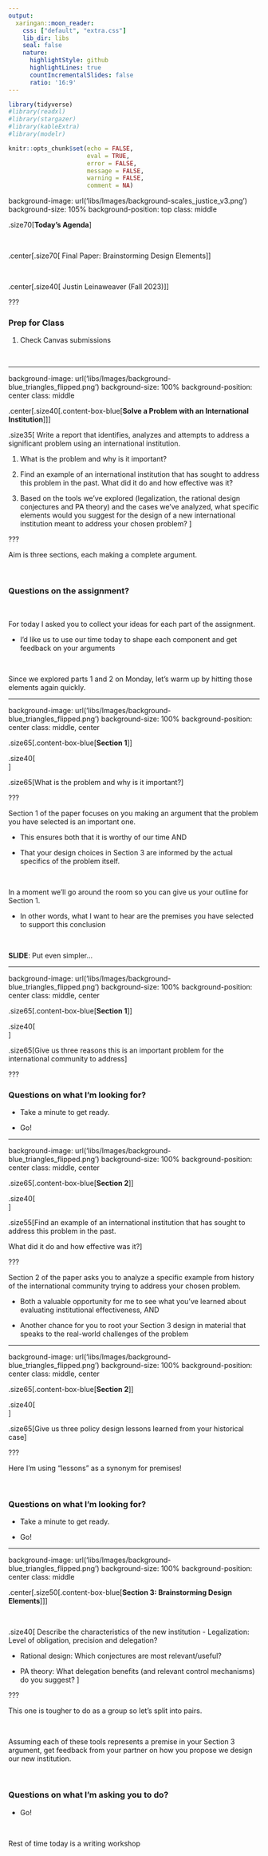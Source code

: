 ```yaml
---
output:
  xaringan::moon_reader:
    css: ["default", "extra.css"]
    lib_dir: libs
    seal: false
    nature:
      highlightStyle: github
      highlightLines: true
      countIncrementalSlides: false
      ratio: '16:9'
---
```


```r
library(tidyverse)
#library(readxl)
#library(stargazer)
#library(kableExtra)
#library(modelr)

knitr::opts_chunk$set(echo = FALSE,
                      eval = TRUE,
                      error = FALSE,
                      message = FALSE,
                      warning = FALSE,
                      comment = NA)
```


background-image: url('libs/Images/background-scales_justice_v3.png')
background-size: 105%
background-position: top
class: middle

.size70[**Today's Agenda**]

<br>

.center[.size70[
Final Paper: Brainstorming Design Elements
]]

<br>

.center[.size40[
  Justin Leinaweaver (Fall 2023)
]]

???

### Prep for Class
1. Check Canvas submissions

<br>



---

background-image: url('libs/Images/background-blue_triangles_flipped.png')
background-size: 100%
background-position: center
class: middle

.center[.size40[.content-box-blue[**Solve a Problem with an International Institution**]]]

.size35[
Write a report that identifies, analyzes and attempts to address a significant problem using an international institution.

1. What is the problem and why is it important?

2. Find an example of an international institution that has sought to address this problem in the past. What did it do and how effective was it?

3. Based on the tools we've explored (legalization, the rational design conjectures and PA theory) and the cases we've analyzed, what specific elements would you suggest for the design of a new international institution meant to address your chosen problem?
]

???

Aim is three sections, each making a complete argument.

<br>

### Questions on the assignment?

<br>

For today I asked you to collect your ideas for each part of the assignment.

- I'd like us to use our time today to shape each component and get feedback on your arguments

<br>

Since we explored parts 1 and 2 on Monday, let's warm up by hitting those elements again quickly.



---

background-image: url('libs/Images/background-blue_triangles_flipped.png')
background-size: 100%
background-position: center
class: middle, center

.size65[.content-box-blue[**Section 1**]]

.size40[
<br>
]

.size65[What is the problem and why is it important?]

???

Section 1 of the paper focuses on you making an argument that the problem you have selected is an important one.

- This ensures both that it is worthy of our time AND

- That your design choices in Section 3 are informed by the actual specifics of the problem itself.

<br>

In a moment we'll go around the room so you can give us your outline for Section 1.

- In other words, what I want to hear are the premises you have selected to support this conclusion

<br>

**SLIDE**: Put even simpler...



---

background-image: url('libs/Images/background-blue_triangles_flipped.png')
background-size: 100%
background-position: center
class: middle, center

.size65[.content-box-blue[**Section 1**]]

.size40[
<br>
]

.size65[Give us three reasons this is an important problem for the international community to address]

???

### Questions on what I'm looking for?

- Take a minute to get ready.

- Go!



---

background-image: url('libs/Images/background-blue_triangles_flipped.png')
background-size: 100%
background-position: center
class: middle, center

.size65[.content-box-blue[**Section 2**]]

.size40[
<br>
]

.size55[Find an example of an international institution that has sought to address this problem in the past. 

What did it do and how effective was it?]

???

Section 2 of the paper asks you to analyze a specific example from history of the international community trying to address your chosen problem.

- Both a valuable opportunity for me to see what you've learned about evaluating institutional effectiveness, AND

- Another chance for you to root your Section 3 design in material that speaks to the real-world challenges of the problem




---

background-image: url('libs/Images/background-blue_triangles_flipped.png')
background-size: 100%
background-position: center
class: middle, center

.size65[.content-box-blue[**Section 2**]]

.size40[
<br>
]

.size65[Give us three policy design lessons learned from your historical case]

???

Here I'm using "lessons" as a synonym for premises!

<br>

### Questions on what I'm looking for?

- Take a minute to get ready.

- Go!




---

background-image: url('libs/Images/background-blue_triangles_flipped.png')
background-size: 100%
background-position: center
class: middle

.center[.size50[.content-box-blue[**Section 3: Brainstorming Design Elements**]]]

<br>

.size40[
Describe the characteristics of the new institution
- Legalization: Level of obligation, precision and delegation?
    
- Rational design: Which conjectures are most relevant/useful?
    
- PA theory: What delegation benefits (and relevant control mechanisms) do you suggest?
]

???

This one is tougher to do as a group so let's split into pairs.

<br>

Assuming each of these tools represents a premise in your Section 3 argument, get feedback from your partner on how you propose we design our new institution.

<br>

### Questions on what I'm asking you to do?

- Go!

<br>

Rest of time today is a writing workshop
